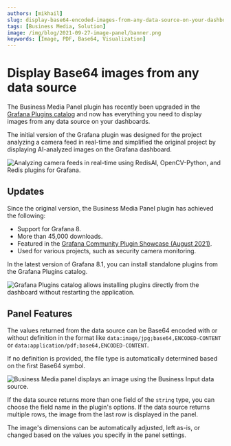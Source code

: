 ```yaml
---
authors: [mikhail]
slug: display-base64-encoded-images-from-any-data-source-on-your-dashboard-398a99ba5b5e/
tags: [Business Media, Solution]
image: /img/blog/2021-09-27-image-panel/banner.png
keywords: [Image, PDF, Base64, Visualization]
---
```



# Display Base64 images from any data source

The Business Media Panel plugin has recently been upgraded in the [Grafana Plugins catalog](https://grafana.com/grafana/plugins/volkovlabs-image-panel/) and now has everything you need to display images from any data source on your dashboards.

The initial version of the Grafana plugin was designed for the project analyzing a camera feed in real-time and simplified the original project by displaying AI-analyzed images on the Grafana dashboard.

<Image
  title="Analyzing camera feeds in real-time using RedisAI, OpenCV-Python, and Redis plugins for Grafana."
  src="/img/blog/2021-09-27-image-panel/bat-camera.png"
/>

## Updates

Since the original version, the Business Media Panel plugin has achieved the following:

- Support for Grafana 8.
- More than 45,000 downloads.
- Featured in the [Grafana Community Plugin Showcase (August 2021)](https://grafana.com/blog/2021/08/10/grafana-community-plugin-showcase-august-2021/).
- Used for various projects, such as security camera monitoring.

<Youtube
  id="1_bgLSehjhg"
  title="Images, PDFs, Live Camera Feed on Grafana Dashboard."
/>

<GettingStarted />

In the latest version of Grafana 8.1, you can install standalone plugins from the Grafana Plugins catalog.

<Image
  title="Grafana Plugins catalog allows installing plugins directly from the dashboard without restarting the application."
  src="/img/blog/2021-09-27-image-panel/installation.png"
/>

## Panel Features

The values returned from the data source can be Base64 encoded with or without definition in the format like `data:image/jpg;base64,ENCODED-CONTENT` or `data:application/pdf;base64,ENCODED-CONTENT`.

If no definition is provided, the file type is automatically determined based on the first Base64 symbol.

<Image
  title="Business Media panel displays an image using the Business Input data source."
  src="/img/blog/2021-09-27-image-panel/panel.png"
/>

If the data source returns more than one field of the `string` type, you can choose the field name in the plugin's options. If the data source returns multiple rows, the image from the last row is displayed in the panel.

The image's dimensions can be automatically adjusted, left as-is, or changed based on the values you specify in the panel settings.

<Feedback />
